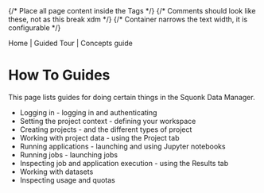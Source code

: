

<Head>
  <title>Data Manager User Documentation - How To Guides</title>
</Head>

<Layout>
{/* Place all page content inside the <Layout /> Tags */}
{/* Comments should look like these, not <!-- --> as this break xdm */}
{/* Container narrows the text width, it is configurable */}
<Container>

<InternalLink href="/">Home</InternalLink> |
<InternalLink href="./guided-tour">Guided Tour</InternalLink> |
<InternalLink href="./concepts">Concepts guide</InternalLink>

# How To Guides

This page lists guides for doing certain things in the Squonk Data Manager.

* <InternalLink href="./how-to/login">Logging in</InternalLink> - logging in and authenticating
* <InternalLink href="./how-to/context">Setting the project context</InternalLink> - defining your workspace
* <InternalLink href="./how-to/create-project">Creating projects</InternalLink> - and the different types of project
* <InternalLink href="./how-to/projects-tab">Working with project data</InternalLink> - using the Project tab
* <InternalLink href="/docs/how-to/applications">Running applications</InternalLink> - launching and using Jupyter notebooks
* <InternalLink href="/docs/how-to/jobs">Running jobs</InternalLink> - launching jobs
* <InternalLink href="./how-to/execution">Inspecting job and application execution</InternalLink> - using the Results tab
* Working with datasets
* Inspecting usage and quotas


</Container>
</Layout>
